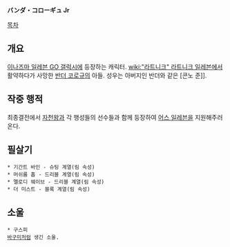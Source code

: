 '''バンダ・コローギュ Jr'''

[[목차]]

== 개요 ==
[[이나즈마 일레븐 GO 갤럭시]]에 등장하는 캐릭터. [[wiki:"라트니크" 라트니크 일레븐]]에서 활약하다가 사망한 [[반더 코로규]]의 아들. 성우는 아버지인 반더와 같은 [콘노 준]].

== 작중 행적 ==
최종결전에서 [[자천왕]]과 각 행성들의 선수들과 함께 등장하여 [[어스 일레븐]]을 지원해주러 온다.

== 필살기 ==
 * 기간트 바인 - 슈팅 계열(림 속성)
 * 머쉬룸 홉 - 드리블 계열(림 속성)
 * 멜로디 웨이브 - 드리블 계열(림 속성)
 * 더 미스트 - 블록 계열(림 속성)

== 소울 ==
 * 구스피
 [[바구미]]처럼 생긴 소울.
